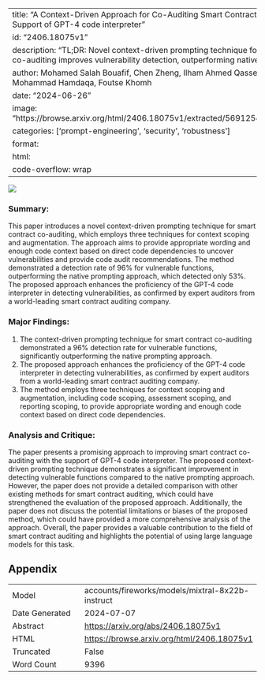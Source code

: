 
---
title: "A Context-Driven Approach for Co-Auditing Smart Contracts with The Support of GPT-4 code interpreter"
id: "2406.18075v1"
description: "TL;DR: Novel context-driven prompting technique for smart contract co-auditing improves vulnerability detection, outperforming native prompting."
author: Mohamed Salah Bouafif, Chen Zheng, Ilham Ahmed Qasse, Ed Zulkoski, Mohammad Hamdaqa, Foutse Khomh
date: "2024-06-26"
image: "https://browse.arxiv.org/html/2406.18075v1/extracted/5691254/Approach.png"
categories: ['prompt-engineering', 'security', 'robustness']
format:
  html:
    code-overflow: wrap
---

![](https://browse.arxiv.org/html/2406.18075v1/extracted/5691254/Approach.png)

### Summary:

This paper introduces a novel context-driven prompting technique for smart contract co-auditing, which employs three techniques for context scoping and augmentation. The approach aims to provide appropriate wording and enough code context based on direct code dependencies to uncover vulnerabilities and provide code audit recommendations. The method demonstrated a detection rate of 96% for vulnerable functions, outperforming the native prompting approach, which detected only 53%. The proposed approach enhances the proficiency of the GPT-4 code interpreter in detecting vulnerabilities, as confirmed by expert auditors from a world-leading smart contract auditing company.

### Major Findings:

1. The context-driven prompting technique for smart contract co-auditing demonstrated a 96% detection rate for vulnerable functions, significantly outperforming the native prompting approach.
2. The proposed approach enhances the proficiency of the GPT-4 code interpreter in detecting vulnerabilities, as confirmed by expert auditors from a world-leading smart contract auditing company.
3. The method employs three techniques for context scoping and augmentation, including code scoping, assessment scoping, and reporting scoping, to provide appropriate wording and enough code context based on direct code dependencies.

### Analysis and Critique:

The paper presents a promising approach to improving smart contract co-auditing with the support of GPT-4 code interpreter. The proposed context-driven prompting technique demonstrates a significant improvement in detecting vulnerable functions compared to the native prompting approach. However, the paper does not provide a detailed comparison with other existing methods for smart contract auditing, which could have strengthened the evaluation of the proposed approach. Additionally, the paper does not discuss the potential limitations or biases of the proposed method, which could have provided a more comprehensive analysis of the approach. Overall, the paper provides a valuable contribution to the field of smart contract auditing and highlights the potential of using large language models for this task.

## Appendix

|          |          |
|----------|----------|
| Model     | accounts/fireworks/models/mixtral-8x22b-instruct       |
| Date Generated     | 2024-07-07       |
| Abstract | [https://arxiv.org/abs/2406.18075v1](https://arxiv.org/abs/2406.18075v1)        |
| HTML     | [https://browse.arxiv.org/html/2406.18075v1](https://browse.arxiv.org/html/2406.18075v1)       |
| Truncated       | False       |
| Word Count       | 9396       |